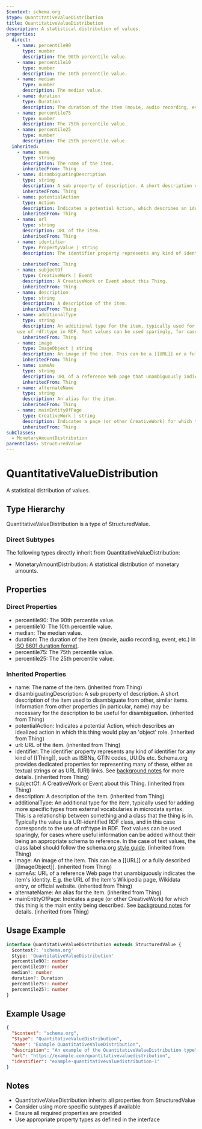 ```yaml
---
$context: schema.org
$type: QuantitativeValueDistribution
title: QuantitativeValueDistribution
description: A statistical distribution of values.
properties:
  direct:
    - name: percentile90
      type: number
      description: The 90th percentile value.
    - name: percentile10
      type: number
      description: The 10th percentile value.
    - name: median
      type: number
      description: The median value.
    - name: duration
      type: Duration
      description: The duration of the item (movie, audio recording, event, etc.) in [ISO 8601 duration format](http://en.wikipedia.org/wiki/ISO_8601).
    - name: percentile75
      type: number
      description: The 75th percentile value.
    - name: percentile25
      type: number
      description: The 25th percentile value.
  inherited:
    - name: name
      type: string
      description: The name of the item.
      inheritedFrom: Thing
    - name: disambiguatingDescription
      type: string
      description: A sub property of description. A short description of the item used to disambiguate from other, similar items. Information from other properties (in particular, name) may be necessary for the description to be useful for disambiguation.
      inheritedFrom: Thing
    - name: potentialAction
      type: Action
      description: Indicates a potential Action, which describes an idealized action in which this thing would play an 'object' role.
      inheritedFrom: Thing
    - name: url
      type: string
      description: URL of the item.
      inheritedFrom: Thing
    - name: identifier
      type: PropertyValue | string
      description: The identifier property represents any kind of identifier for any kind of [[Thing]], such as ISBNs, GTIN codes, UUIDs etc. Schema.org provides dedicated properties for representing many of these, either as textual strings or as URL (URI) links. See [background notes](/docs/datamodel.html#identifierBg) for more details.
        
      inheritedFrom: Thing
    - name: subjectOf
      type: CreativeWork | Event
      description: A CreativeWork or Event about this Thing.
      inheritedFrom: Thing
    - name: description
      type: string
      description: A description of the item.
      inheritedFrom: Thing
    - name: additionalType
      type: string
      description: An additional type for the item, typically used for adding more specific types from external vocabularies in microdata syntax. This is a relationship between something and a class that the thing is in. Typically the value is a URI-identified RDF class, and in this case corresponds to the
    use of rdf:type in RDF. Text values can be used sparingly, for cases where useful information can be added without their being an appropriate schema to reference. In the case of text values, the class label should follow the schema.org <a href="https://schema.org/docs/styleguide.html">style guide</a>.
      inheritedFrom: Thing
    - name: image
      type: ImageObject | string
      description: An image of the item. This can be a [[URL]] or a fully described [[ImageObject]].
      inheritedFrom: Thing
    - name: sameAs
      type: string
      description: URL of a reference Web page that unambiguously indicates the item's identity. E.g. the URL of the item's Wikipedia page, Wikidata entry, or official website.
      inheritedFrom: Thing
    - name: alternateName
      type: string
      description: An alias for the item.
      inheritedFrom: Thing
    - name: mainEntityOfPage
      type: CreativeWork | string
      description: Indicates a page (or other CreativeWork) for which this thing is the main entity being described. See [background notes](/docs/datamodel.html#mainEntityBackground) for details.
      inheritedFrom: Thing
subClasses:
  - MonetaryAmountDistribution
parentClass: StructuredValue
---
```

# QuantitativeValueDistribution

A statistical distribution of values.

## Type Hierarchy

QuantitativeValueDistribution is a type of StructuredValue.

### Direct Subtypes

The following types directly inherit from QuantitativeValueDistribution:

- MonetaryAmountDistribution: A statistical distribution of monetary amounts.

## Properties

### Direct Properties

- percentile90: The 90th percentile value.
- percentile10: The 10th percentile value.
- median: The median value.
- duration: The duration of the item (movie, audio recording, event, etc.) in [ISO 8601 duration format](http://en.wikipedia.org/wiki/ISO_8601).
- percentile75: The 75th percentile value.
- percentile25: The 25th percentile value.

### Inherited Properties

- name: The name of the item. (inherited from Thing)
- disambiguatingDescription: A sub property of description. A short description of the item used to disambiguate from other, similar items. Information from other properties (in particular, name) may be necessary for the description to be useful for disambiguation. (inherited from Thing)
- potentialAction: Indicates a potential Action, which describes an idealized action in which this thing would play an 'object' role. (inherited from Thing)
- url: URL of the item. (inherited from Thing)
- identifier: The identifier property represents any kind of identifier for any kind of [[Thing]], such as ISBNs, GTIN codes, UUIDs etc. Schema.org provides dedicated properties for representing many of these, either as textual strings or as URL (URI) links. See [background notes](/docs/datamodel.html#identifierBg) for more details.
         (inherited from Thing)
- subjectOf: A CreativeWork or Event about this Thing. (inherited from Thing)
- description: A description of the item. (inherited from Thing)
- additionalType: An additional type for the item, typically used for adding more specific types from external vocabularies in microdata syntax. This is a relationship between something and a class that the thing is in. Typically the value is a URI-identified RDF class, and in this case corresponds to the
    use of rdf:type in RDF. Text values can be used sparingly, for cases where useful information can be added without their being an appropriate schema to reference. In the case of text values, the class label should follow the schema.org <a href="https://schema.org/docs/styleguide.html">style guide</a>. (inherited from Thing)
- image: An image of the item. This can be a [[URL]] or a fully described [[ImageObject]]. (inherited from Thing)
- sameAs: URL of a reference Web page that unambiguously indicates the item's identity. E.g. the URL of the item's Wikipedia page, Wikidata entry, or official website. (inherited from Thing)
- alternateName: An alias for the item. (inherited from Thing)
- mainEntityOfPage: Indicates a page (or other CreativeWork) for which this thing is the main entity being described. See [background notes](/docs/datamodel.html#mainEntityBackground) for details. (inherited from Thing)

## Usage Example

```typescript
interface QuantitativeValueDistribution extends StructuredValue {
  $context?: 'schema.org'
  $type: 'QuantitativeValueDistribution'
  percentile90?: number
  percentile10?: number
  median?: number
  duration?: Duration
  percentile75?: number
  percentile25?: number
}
```

## Example Usage

```json
{
  "$context": "schema.org",
  "$type": "QuantitativeValueDistribution",
  "name": "Example QuantitativeValueDistribution",
  "description": "An example of the QuantitativeValueDistribution type",
  "url": "https://example.com/quantitativevaluedistribution",
  "identifier": "example-quantitativevaluedistribution-1"
}
```

## Notes

- QuantitativeValueDistribution inherits all properties from StructuredValue
- Consider using more specific subtypes if available
- Ensure all required properties are provided
- Use appropriate property types as defined in the interface